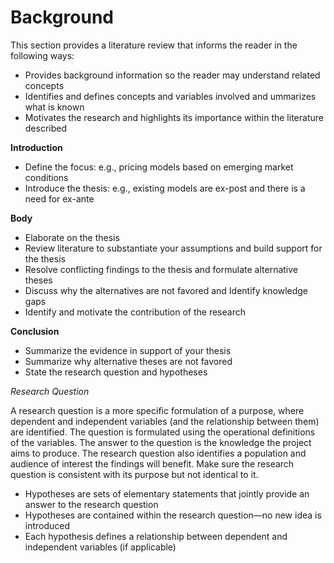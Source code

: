 <!--
This is for including Chapter 1.  Notice that it's also good practice to name your chunk.  This will help you debug potential issues as you knit.  The chunk above is called intro and the one below is called background.  Feel free to change the name of the Rmd file as you wish, but don't forget to change it here from 01-background.Rmd.
-->

<!--
The {#background} text after the chapter declaration will allow us to link throughout the document back to the beginning of of the background section.  These labels will automatically be generated (if not specified) by changing the spaces to hyphens and capital letters to lowercase.  Look for the reference to this label at the beginning of Chapter 2.
-->

# Background {#background .unnumbered}

This section provides a literature review that informs the reader in the following ways: 

* Provides background information so the reader may understand related concepts
* Identifies and defines concepts and variables involved and ummarizes what is known 
* Motivates the research and highlights its importance within the literature described 

**Introduction** 

* Define the focus: e.g., pricing models based on emerging market conditions
* Introduce the thesis: e.g., existing models are ex-post and there is a need for ex-ante

**Body** 

* Elaborate on the thesis 
* Review literature to substantiate your assumptions and build support for the thesis 
* Resolve conflicting findings to the thesis and formulate alternative theses 
* Discuss why the alternatives are not favored and Identify knowledge gaps 
* Identify and motivate the contribution of the research 
    
**Conclusion**

  * Summarize the evidence in support of your thesis 
  * Summarize why alternative theses are not favored 
  * State the research question and hypotheses
  
   _Research Question_
   
A research question is a more specific formulation of a purpose, where dependent and independent variables (and the relationship between them) are identified. The question is formulated using the operational definitions of the variables. The answer to the question is the knowledge the project aims to produce. The research question also identifies a population and audience of interest the findings will benefit. Make sure the research question is consistent with its purpose but not identical to it.

* Hypotheses are sets of elementary statements that jointly provide an answer to the research question 
* Hypotheses are contained within the research question—no new idea is introduced 
* Each hypothesis defines a relationship between dependent and independent variables (if applicable) 

